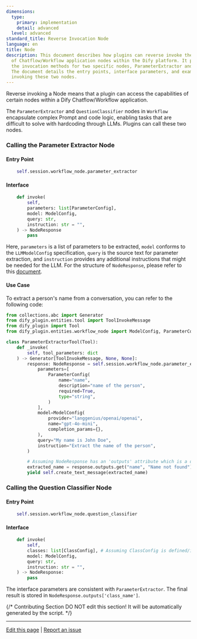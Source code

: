 ```yaml
---
dimensions:
  type:
    primary: implementation
    detail: advanced
  level: advanced
standard_title: Reverse Invocation Node
language: en
title: Node
description: This document describes how plugins can reverse invoke the functionality
  of Chatflow/Workflow application nodes within the Dify platform. It primarily covers
  the invocation methods for two specific nodes, ParameterExtractor and QuestionClassifier.
  The document details the entry points, interface parameters, and example code for
  invoking these two nodes.
---
```


Reverse invoking a Node means that a plugin can access the capabilities of certain nodes within a Dify Chatflow/Workflow application.

The `ParameterExtractor` and `QuestionClassifier` nodes in `Workflow` encapsulate complex Prompt and code logic, enabling tasks that are difficult to solve with hardcoding through LLMs. Plugins can call these two nodes.

### Calling the Parameter Extractor Node

#### **Entry Point**

```python
    self.session.workflow_node.parameter_extractor
```

#### **Interface**

```python
    def invoke(
        self,
        parameters: list[ParameterConfig],
        model: ModelConfig,
        query: str,
        instruction: str = "",
    ) -> NodeResponse
        pass
```

Here, `parameters` is a list of parameters to be extracted, `model` conforms to the `LLMModelConfig` specification, `query` is the source text for parameter extraction, and `instruction` provides any additional instructions that might be needed for the LLM. For the structure of `NodeResponse`, please refer to this [document](/plugin-dev-en/0411-general-specifications.mdx#noderesponse).

#### **Use Case**

To extract a person's name from a conversation, you can refer to the following code:

```python
from collections.abc import Generator
from dify_plugin.entities.tool import ToolInvokeMessage
from dify_plugin import Tool
from dify_plugin.entities.workflow_node import ModelConfig, ParameterConfig, NodeResponse # Assuming NodeResponse is importable

class ParameterExtractorTool(Tool):
    def _invoke(
        self, tool_parameters: dict
    ) -> Generator[ToolInvokeMessage, None, None]:
        response: NodeResponse = self.session.workflow_node.parameter_extractor.invoke(
            parameters=[
                ParameterConfig(
                    name="name",
                    description="name of the person",
                    required=True,
                    type="string",
                )
            ],
            model=ModelConfig(
                provider="langgenius/openai/openai",
                name="gpt-4o-mini",
                completion_params={},
            ),
            query="My name is John Doe",
            instruction="Extract the name of the person",
        )

        # Assuming NodeResponse has an 'outputs' attribute which is a dictionary
        extracted_name = response.outputs.get("name", "Name not found") 
        yield self.create_text_message(extracted_name)
```

### Calling the Question Classifier Node

#### **Entry Point**

```python
    self.session.workflow_node.question_classifier
```

#### **Interface**

```python
    def invoke(
        self,
        classes: list[ClassConfig], # Assuming ClassConfig is defined/imported
        model: ModelConfig,
        query: str,
        instruction: str = "",
    ) -> NodeResponse:
        pass
```

The interface parameters are consistent with `ParameterExtractor`. The final result is stored in `NodeResponse.outputs['class_name']`.

{/*
Contributing Section
DO NOT edit this section!
It will be automatically generated by the script.
*/}

---

[Edit this page](https://github.com/langgenius/dify-docs/edit/main/plugin-dev-en/9243-reverse-invocation-node.mdx) | [Report an issue](https://github.com/langgenius/dify-docs/issues/new?template=docs.yml)

